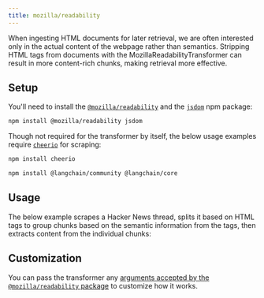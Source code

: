 ```yaml
---
title: mozilla/readability
---
```


When ingesting HTML documents for later retrieval, we are often interested only in the actual content of the webpage rather than semantics.
Stripping HTML tags from documents with the MozillaReadabilityTransformer can result in more content-rich chunks, making retrieval more effective.

## Setup

You'll need to install the [`@mozilla/readability`](https://www.npmjs.com/package/@mozilla/readability) and the [`jsdom`](https://www.npmjs.com/package/jsdom) npm package:

```bash npm
npm install @mozilla/readability jsdom
```
Though not required for the transformer by itself, the below usage examples require [`cheerio`](https://www.npmjs.com/package/cheerio) for scraping:

```bash npm
npm install cheerio
```

```bash npm
npm install @langchain/community @langchain/core
```

## Usage

The below example scrapes a Hacker News thread, splits it based on HTML tags to group chunks based on the semantic information from the tags,
then extracts content from the individual chunks:


<MozillaReadability />

## Customization

You can pass the transformer any [arguments accepted by the `@mozilla/readability` package](https://www.npmjs.com/package/@mozilla/readability) to customize how it works.
